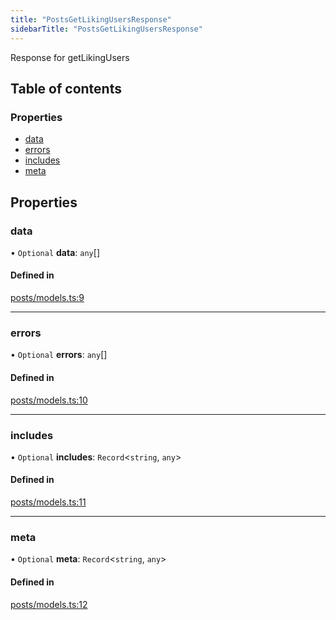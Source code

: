 ```yaml
---
title: "PostsGetLikingUsersResponse"
sidebarTitle: "PostsGetLikingUsersResponse"
---
```


Response for getLikingUsers

## Table of contents

### Properties

- [data](/xdks/typescript/reference/interfaces/PostsGetLikingUsersResponse#data)
- [errors](/xdks/typescript/reference/interfaces/PostsGetLikingUsersResponse#errors)
- [includes](/xdks/typescript/reference/interfaces/PostsGetLikingUsersResponse#includes)
- [meta](/xdks/typescript/reference/interfaces/PostsGetLikingUsersResponse#meta)

## Properties

### data

• `Optional` **data**: `any`[]

#### Defined in

[posts/models.ts:9](https://github.com/xdevplatform/xdk/blob/298ca9350d035e40e7c8ee0753c50052819a41e2/xdk/typescript/src/posts/models.ts#L9)

___

### errors

• `Optional` **errors**: `any`[]

#### Defined in

[posts/models.ts:10](https://github.com/xdevplatform/xdk/blob/298ca9350d035e40e7c8ee0753c50052819a41e2/xdk/typescript/src/posts/models.ts#L10)

___

### includes

• `Optional` **includes**: `Record`\<`string`, `any`\>

#### Defined in

[posts/models.ts:11](https://github.com/xdevplatform/xdk/blob/298ca9350d035e40e7c8ee0753c50052819a41e2/xdk/typescript/src/posts/models.ts#L11)

___

### meta

• `Optional` **meta**: `Record`\<`string`, `any`\>

#### Defined in

[posts/models.ts:12](https://github.com/xdevplatform/xdk/blob/298ca9350d035e40e7c8ee0753c50052819a41e2/xdk/typescript/src/posts/models.ts#L12)
